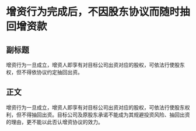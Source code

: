 # 增资行为完成后，不因股东协议而随时抽回增资款
## 副标题
增资行为一旦成立，增资人即享有对目标公司出资对应的股权，可依法行使股东权，但不得依协议约定抽回出资。
## 正文
增资行为一旦成立，增资人即享有对目标公司出资对应的股权，可依法行使股东权利，但不得抽回出资。目标公司及原股东承诺不能成为其规避投资风险、抽回出资的理由，更不能以此否认增资协议的效力。